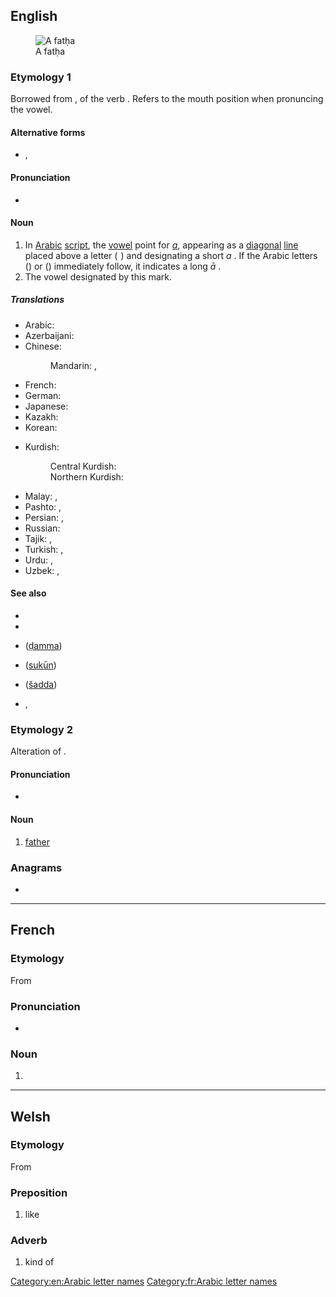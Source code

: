 {{also|fatHa|fatḥa|faþa}}
==English==
[[Image:00-Fatha.png|thumb|right|A fatḥa]]

===Etymology 1===
Borrowed from {{bor|en|ar|فَتْحَة||an [[opening]]}}, {{ar-instance noun|nocat=1|lc=1}} of the verb {{m|ar|فَتَحَ||to [[open]]}}. Refers to the mouth position when pronuncing the {{IPAchar|/a/}} vowel.

====Alternative forms====
* {{l|en|fatḥa}}, {{l|en|fatHa}}

====Pronunciation====
* {{a|UK}} {{IPA|en|/fɑːt.hɑ/}}

====Noun====
{{examples|{{l|ar||دَ}}:&nbsp; {{IPAchar|/da/}}.<br> {{l|ar||دَا}} or {{l|ar||دَى}}:&nbsp; {{IPAchar|/daː/}}}}
{{en-noun}}

# In [[Arabic]] [[script]], the [[vowel]] point for ''[[a]]'', appearing as a [[diagonal]] [[line]] placed above a letter (&thinsp;[[َ|{{lang|ar|ـَ}}]]&thinsp;) and designating a short ''a'' {{IPAchar|/a/}}. If the Arabic letters {{m|ar|ا}} (&lrm;{{m|ar|أَلِف}}) or {{m|ar|ى}} (&lrm;{{m|ar|أَلِف مَقْصُورَة}}) immediately follow, it indicates a long ''ā'' {{IPAchar|/aː/}}.
# The vowel designated by this mark.

=====Translations=====
{{trans-top|in the Arabic script, the vowel point for "a"}}
* Arabic: {{t|ar|فَتْحَة|f}}
* Azerbaijani: {{t|az|fəthə}}
* Chinese:
*: Mandarin: {{t|cmn|開口符|sc=Hani}}, {{t|cmn|开口符|tr=kāikǒufú|sc=Hani}}
* French: {{t+|fr|fatha|m|f}}
* German: {{t|de|Fatha|n}}
* Japanese: {{t|ja|ファトハ|tr=fatoha}}
* Kazakh: {{t|kk|фатха}}
* Korean: {{t|ko|파트하}}
{{trans-mid}}
* Kurdish:
*: Central Kurdish: {{t|ckb|سەر}}
*: Northern Kurdish: {{t+|kmr|fetha}}
* Malay: {{t|ms|baris di atas}}, {{t|ms|fathah}}
* Pashto: {{t+|ps|فتحه|f|tr=fathá}}, {{t+|ps|زور|m|tr=zor}}
* Persian: {{t+|fa|فتحه|tr=fathe|sc=fa-Arab}}, {{t+|fa|زبر|tr=zabar, zebar|sc=fa-Arab}}
* Russian: {{t|ru|фа́тха|f}}
* Tajik: {{t|tg|фатҳа}}, {{t|tg|забар}}
* Turkish: {{t+|tr|fetha}}, {{t+|tr|üstün}}
* Urdu: {{t|ur|فتحه|tr=fatha}}, {{t|ur|زبر|tr=zabar}}
* Uzbek: {{t+|uz|fatha}}, {{t+|uz|zabar}}
{{trans-bottom}}

====See also====
* {{pedia|Arabic diacritics}}
* {{l|en|kasra}}
* {{l|en|damma}} ([[ḍamma]])
* {{l|en|sukun}} ([[sukūn]])
* {{l|en|shadda}} ([[šadda]])
* {{l|en|tashkil}}, {{l|en|taškīl}}

===Etymology 2===
Alteration of {{m|en|father}}.

====Pronunciation====
* {{a|Geordie}} {{IPA|en|/fæðæ/}}

====Noun====
{{en-noun}}

# {{lb|en|Geordie}} [[father]]

===Anagrams===
* {{anagrams|en|a=aafht|AFTAH|Fatah|aftah|hafta}}

[[Category:en:Arabic letter names]]

----

==French==

===Etymology===
From {{der|fr|ar|فَتْحَة||an [[opening]]}}

===Pronunciation===
* {{fr-IPA}}

===Noun===
{{fr-noun|mf}}

# {{l|en|fatha}}

[[Category:fr:Arabic letter names]]

----

==Welsh==

===Etymology===
From {{com|cy|yr|t1=the|un|t2=one|fath|t3=kind|â|t4=as}}

===Preposition===
{{head|cy|preposition}}

# {{a|cy-N|colloquial}} like
#: {{syn|cy|fel}}

===Adverb===
{{head|cy|adverb}}
# {{a|cy-N|colloquial}} kind of